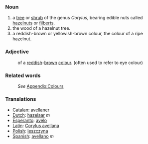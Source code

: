 ===Noun===
#a [[tree]] or [[shrub]] of the genus ''Corylus'', bearing edible nuts called [[hazelnut]]s or [[filbert]]s.
#the wood of a hazelnut tree.
#a reddish-brown or yellowish-brown colour, the colour of a ripe hazelnut.
===Adjective===
:of a [[red]]dish-[[brown]] [[colour]]. (often used to refer to eye colour)
===Related words===
:''See'' [[Wiktionary_Appendix:Colours|Appendix:Colours]]
===Translations===
*[[Catalan]]: [[avellaner]]
*[[Dutch]]: [[hazelaar]] ''m''
*[[Esperanto]]: [[avelo]]
*[[Latin]]: [[Corylus avellana]]
*[[Polish]]: [[leszczyna]]
*[[Spanish]]: [[avellano]] ''m''